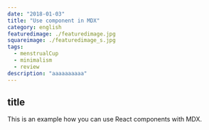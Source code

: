 ```yaml
---
date: "2018-01-03"
title: "Use component in MDX"
category: english
featuredimage: ./featuredimage.jpg
squareimage: ./featuredimage_s.jpg
tags:
  - menstrualCup
  - minimalism
  - review
description: "aaaaaaaaaa"
---
```


## title


This is an example how you can use React components with MDX.

<SpotifyPlayer
  uri="spotify:user:bbcamerica:playlist:3w18u69NplCpXVG4fQG726"
  size="large"
  theme="black"
  view="list"
/>
